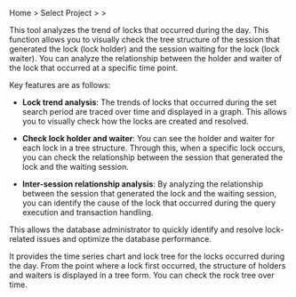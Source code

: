Home &gt; Select Project &gt; <Cmdname sid="side_analysis" className="uitext" /> &gt; <Cmdname sid="side_dbLockTree" className="uitext" />

<InDoc product='cubrid,postgresql,oracle,oracle-pro,oracle-v1,altibase'>

This tool analyzes the trend of locks that occurred during the day. This function allows you to visually check the tree structure of the session that generated the lock (lock holder) and the session waiting for the lock (lock waiter). You can analyze the relationship between the holder and waiter of the lock that occurred at a specific time point.

Key features are as follows:

- **Lock trend analysis**: The trends of locks that occurred during the set search period are traced over time and displayed in a graph. This allows you to visually check how the locks are created and resolved.

- **Check lock holder and waiter**: You can see the holder and waiter for each lock in a tree structure. Through this, when a specific lock occurs, you can check the relationship between the session that generated the lock and the waiting session.

- **Inter-session relationship analysis**: By analyzing the relationship between the session that generated the lock and the waiting session, you can identify the cause of the lock that occurred during the query execution and transaction handling.

This allows the database administrator to quickly identify and resolve lock-related issues and optimize the database performance.

</InDoc>

<Xclude product='cubrid,postgresql,oracle,oracle-pro,oracle-v1,altibase'>

It provides the time series chart and lock tree for the locks occurred during the day. From the point where a lock first occurred, the structure of holders and waiters is displayed in a tree form. You can check the rock tree over time.

</Xclude>
